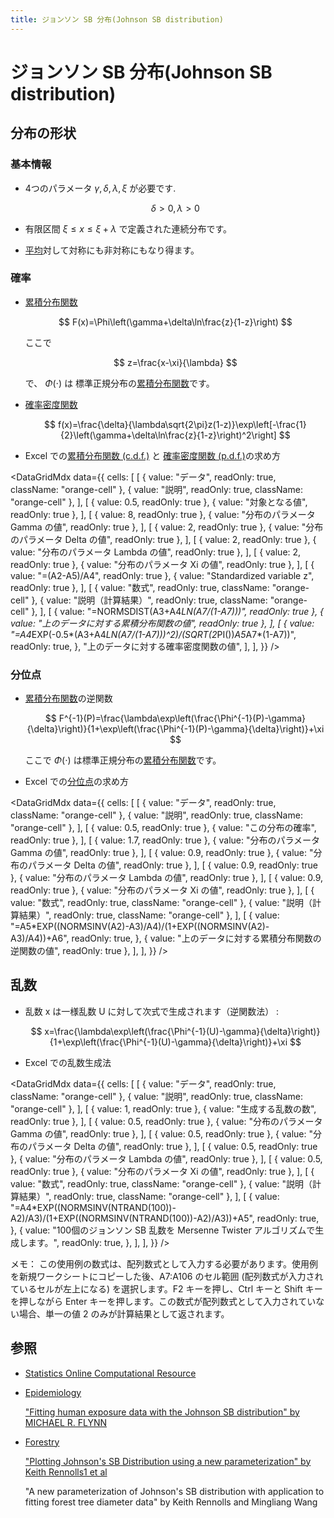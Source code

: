 ```yaml
---
title: ジョンソン SB 分布(Johnson SB distribution)
---
```



# ジョンソン SB 分布(Johnson SB distribution)

## 分布の形状

### 基本情報

- 4つのパラメータ $\gamma, \delta,\lambda,\xi$ が必要です.

  $$
  \delta>0,\lambda>0
  $$

- 有限区間 $\xi\leq x \leq \xi+\lambda$ で定義された連続分布です。
- [平均](/docs/glossary#central-moment)対して対称にも非対称にもなり得ます。

### 確率

- [累積分布関数](/docs/glossary#cumulative-distribution-function)

  $$
  F(x)=\Phi\left(\gamma+\delta\ln\frac{z}{1-z}\right)
  $$

  ここで

  $$
  z=\frac{x-\xi}{\lambda}
  $$

  で、 $\Phi(\cdot)$ は 標準正規分布の[累積分布関数](/docs/glossary#cumulative-distribution-function)です。

- [確率密度関数](/docs/glossary#probability-density-function)

  $$
  f(x)=\frac{\delta}{\lambda\sqrt{2\pi}z(1-z)}\exp\left[-\frac{1}{2}\left(\gamma+\delta\ln\frac{z}{1-z}\right)^2\right]
  $$

- Excel での[累積分布関数 (c.d.f.)](/docs/glossary#cumulative-distribution-function) と [確率密度関数 (p.d.f.)](/docs/glossary#probability-density-function)の求め方

<DataGridMdx
  data={{
    cells: [
      [
        { value: "データ", readOnly: true, className: "orange-cell" },
        { value: "説明", readOnly: true, className: "orange-cell" },
      ],
      [
        { value: 0.5, readOnly: true },
        { value: "対象となる値", readOnly: true },
      ],
      [
        { value: 8, readOnly: true },
        { value: "分布のパラメータ Gamma の値", readOnly: true },
      ],
      [
        { value: 2, readOnly: true },
        { value: "分布のパラメータ Delta の値", readOnly: true },
      ],
      [
        { value: 2, readOnly: true },
        { value: "分布のパラメータ Lambda の値", readOnly: true },
      ],
      [
        { value: 2, readOnly: true },
        { value: "分布のパラメータ Xi の値", readOnly: true },
      ],
      [
        { value: "=(A2-A5)/A4", readOnly: true },
        { value: "Standardized variable z", readOnly: true },
      ],
      [
        { value: "数式", readOnly: true, className: "orange-cell" },
        { value: "説明（計算結果）", readOnly: true, className: "orange-cell" },
      ],
      [
        { value: "=NORMSDIST(A3+A4*LN(A7/(1-A7)))", readOnly: true },
        { value: "上のデータに対する累積分布関数の値", readOnly: true },
      ],
      [
        {
          value:
            "=A4*EXP(-0.5*(A3+A4*LN(A7/(1-A7)))^2)/(SQRT(2*PI())*A5*A7*(1-A7))",
          readOnly: true,
        },
        "上のデータに対する確率密度関数の値",
      ],
    ],
  }}
/>

### 分位点

- [累積分布関数](/docs/glossary#cumulative-distribution-function)の逆関数

  $$
  F^{-1}(P)=\frac{\lambda\exp\left(\frac{\Phi^{-1}(P)-\gamma}{\delta}\right)}{1+\exp\left(\frac{\Phi^{-1}(P)-\gamma}{\delta}\right)}+\xi
  $$

  ここで $\Phi(\cdot)$ は標準正規分布の[累積分布関数](/docs/glossary#cumulative-distribution-function)です。

- Excel での[分位点](/docs/glossary#quantile)の求め方

<DataGridMdx
  data={{
    cells: [
      [
        { value: "データ", readOnly: true, className: "orange-cell" },
        { value: "説明", readOnly: true, className: "orange-cell" },
      ],
      [
        { value: 0.5, readOnly: true },
        { value: "この分布の確率", readOnly: true },
      ],
      [
        { value: 1.7, readOnly: true },
        { value: "分布のパラメータ Gamma の値", readOnly: true },
      ],
      [
        { value: 0.9, readOnly: true },
        { value: "分布のパラメータ Delta の値", readOnly: true },
      ],
      [
        { value: 0.9, readOnly: true },
        { value: "分布のパラメータ Lambda の値", readOnly: true },
      ],
      [
        { value: 0.9, readOnly: true },
        { value: "分布のパラメータ Xi の値", readOnly: true },
      ],
      [
        { value: "数式", readOnly: true, className: "orange-cell" },
        { value: "説明（計算結果）", readOnly: true, className: "orange-cell" },
      ],
      [
        {
          value:
            "=A5*EXP((NORMSINV(A2)-A3)/A4)/(1+EXP((NORMSINV(A2)-A3)/A4))+A6",
          readOnly: true,
        },
        { value: "上のデータに対する累積分布関数の逆関数の値", readOnly: true },
      ],
    ],
  }}
/>

## 乱数

- 乱数 x は一様乱数 U に対して次式で生成されます（逆関数法） :

  $$
  x=\frac{\lambda\exp\left(\frac{\Phi^{-1}(U)-\gamma}{\delta}\right)}{1+\exp\left(\frac{\Phi^{-1}(U)-\gamma}{\delta}\right)}+\xi
  $$

- Excel での乱数生成法

<DataGridMdx
  data={{
    cells: [
      [
        { value: "データ", readOnly: true, className: "orange-cell" },
        { value: "説明", readOnly: true, className: "orange-cell" },
      ],
      [
        { value: 1, readOnly: true },
        { value: "生成する乱数の数", readOnly: true },
      ],
      [
        { value: 0.5, readOnly: true },
        { value: "分布のパラメータ Gamma の値", readOnly: true },
      ],
      [
        { value: 0.5, readOnly: true },
        { value: "分布のパラメータ Delta の値", readOnly: true },
      ],
      [
        { value: 0.5, readOnly: true },
        { value: "分布のパラメータ Lambda の値", readOnly: true },
      ],
      [
        { value: 0.5, readOnly: true },
        { value: "分布のパラメータ Xi の値", readOnly: true },
      ],
      [
        { value: "数式", readOnly: true, className: "orange-cell" },
        { value: "説明（計算結果）", readOnly: true, className: "orange-cell" },
      ],
      [
        {
          value:
            "=A4*EXP((NORMSINV(NTRAND(100))-A2)/A3)/(1+EXP((NORMSINV(NTRAND(100))-A2)/A3))+A5",
          readOnly: true,
        },
        {
          value:
            "100個のジョンソン SB 乱数を Mersenne Twister アルゴリズムで生成します。",
          readOnly: true,
        },
      ],
    ],
  }}
/>

メモ： この使用例の数式は、配列数式として入力する必要があります。使用例を新規ワークシートにコピーした後、A7:A106 のセル範囲 (配列数式が入力されているセルが左上になる) を選択します。F2 キーを押し、Ctrl キーと Shift キーを押しながら Enter キーを押します。この数式が配列数式として入力されていない場合、単一の値 2 のみが計算結果として返されます。

## 参照

- [Statistics Online Computational Resource](http://www.socr.ucla.edu/htmls/SOCR_Distributions.html)
- [Epidemiology](http://en.wikipedia.org/wiki/Epidemiology)

  ["Fitting human exposure data with the Johnson SB distribution" by MICHAEL R. FLYNN](http://www.bvsde.paho.org/bvsacd/cd47/data.pdf)

- [Forestry](http://en.wikipedia.org/wiki/Forestry)

  ["Plotting Johnson's SB Distribution using a new parameterization" by Keith Rennolls1 et al](http://cms1.gre.ac.uk/conferences/iufro/FMA/SB_Plot_Minimum1.pdf)

  "A new parameterization of Johnson's SB distribution with application to fitting forest tree diameter data" by Keith Rennolls and Mingliang Wang
